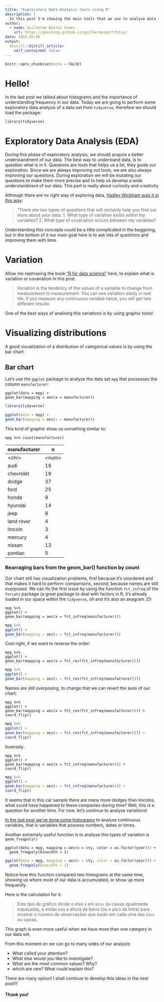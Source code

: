 ```yaml
---
title: "Exploratory Data Analysis tools using R"
description: |
  In this post I'm showing the main tools that we use to analyse data in R with the tidyverse package. Also a little about variation, categorical and continuous variables.
author:
  - name: Guilherme Bastos Gomes
    url: https://gbastosg.github.io/guilhermesportfolio/
date: 2022-05-06
output:
  distill::distill_article:
    self_contained: false
---
```



```r
knitr::opts_chunk$set(echo = FALSE)
```

# Hello! 

In the last post we talked about histograms and the importance of understanding frequency in our data. Today we are going to perform some exploratory data analysis of a data set from `tidyverse`, therefore we should load the package:

```
library(tidyverse)
```

# Exploratory Data Analysis (EDA)

During this phase of exploratory analysis, we should acquire a better understandment of our data.
The best way to understand data, is to question what is in it.
Questions are tools that helps us a lot, they guide our exploration. Since we are always improving out tools, we are also always improving our questions. During exploration we will be mutating our questions to make them more precise and to help us develop a wide understandment of our data. This part is really about curiosity and creativity

Although there are no right way of exploring data, [Hadley Wickham puts it in this way](https://r4ds.had.co.nz/exploratory-data-analysis.html):

>"There are two types of questions that will certainly help you find out more about your data:
>1. What type of variation exists within my variables?
>2. What type of covariation occurs between my variables?

Understanding this concepts could be a little complicated in the beggining, but in the bottom of it our main goal here is to ask lots of questions and improving them with time.

# Variation

Allow me rephrasing the book ["R for data science"](https://r4ds.had.co.nz/) here, to explain what is variation or covariation in this post.

>Variation is the tendency of the values of a variable to change from measurement to measurement. You can see variation easily in real life; if you measure any continuous variable twice, you will get two different results.

One of the best ways of analising this variations is by using graphic tools!

# Visualizing distributions

A good visualization of a distribution of categorical values is by using the bar chart:

## Bar chart

Let's use the `ggplot` package to analyse the data set `mpg` that possesses the column `manufacturer`:

```
ggplot(data = mpg) +
geom_bar(mapping = aes(x = manufacturer))
```

```r
library(tidyverse)

ggplot(data = mpg) +
geom_bar(mapping = aes(x = manufacturer))
```

This kind of graphic show us something similar to:

```
mpg %>% count(manufacturer)
```

| manufacturer  | n     |
|---------------|-------|
| \<chr\>       |\<num\>|
| audi          | 18    |
| chevrolet     | 19    |
| dodge         | 37    |
| ford          | 25    |
| honda         | 9     |
| hyundai       | 14    |
| jeep          | 8     |
| land rover    | 4     |
| lincoln       | 3     |
| mercury       | 4     |
| nissan        | 13    |
| pontiac       | 5     |

### Rearraging bars from the geom_bar() function by count

Our chart still has visualization problems, first because it's unordered and that makes it hard to perform comparisons, second, because names are still overposed. We can fix the first issue by using the function `fct_infreq` of the `forcats` package (a great package to deal with factors in R, it's already loaded in our space within the `tidyverse`, oh and it's also an anagram ;D):


```
mpg %>%
ggplot() +
geom_bar(mapping = aes(x = fct_infreq(manufacturer)))
```

```r
mpg %>%
ggplot() +
geom_bar(mapping = aes(x = fct_infreq(manufacturer)))
```

Cool right, if we want to reverse the order:

```
mpg %>%
ggplot() +
geom_bar(mapping = aes(x = fct_rev(fct_infreq(manufacturer))))
```

```r
mpg %>%
ggplot() +
geom_bar(mapping = aes(x = fct_rev(fct_infreq(manufacturer))))
```

Names are still overposing, to change that we can revert the axes of our chart:

```
mpg %>%
ggplot() +
geom_bar(mapping = aes(x = fct_rev(fct_infreq(manufacturer)))) +
coord_flip()
```
```r
mpg %>%
ggplot() +
geom_bar(mapping = aes(x = fct_rev(fct_infreq(manufacturer)))) +
coord_flip()
```

Inversely:

```
mpg %>%
ggplot() +
geom_bar(mapping = aes(x = fct_infreq(manufacturer))) +
coord_flip()
```

```r
mpg %>%
ggplot() +
geom_bar(mapping = aes(x = fct_infreq(manufacturer))) +
coord_flip()
```

It seems that in this car sample there are many more dodges than lincolns, what could have happened to these companies during time? Well, this is a question for another time. For now, let's continue to analyse variations!

[In the last post we've done some histograms](https://gbastosg.github.io/guilhermesportfolio/posts/2022-04-26-another-test/) to analyse continuous variables, that is variables that possess numbers, dates or times.

Another extremely useful function is to analyse this types of variation is `geom_freqpoly()`

```
ggplot(data = mpg, mapping = aes(x = cty, color = as.factor(year))) +
  geom_freqpoly(binwidth = 1)
```

```r
ggplot(data = mpg, mapping = aes(x = cty, color = as.factor(year))) +
  geom_freqpoly(binwidth = 1)
```

Notice how this function compared two histograms at the same time, showing us where most of our data is accumulated, or show up more frequently.

Here is the calculation for it:

> Este tipo de gráfico divide o eixo x em `bins` ou caixas igualmente espaçadas, e então usa a altura da barra (ou o pico da linha) para mostrar o número de observações que estão em cada uma das `bins` ou caixas.

This graph is even more useful when we have more than one category in our data set.

From this moment on we can go to many sides of our analysis:

- What called your attention? 
- What else would you like to investigate? 
- What are the most common values? Why? 
- which are rare? What could explain this?

There are many option! I shall continue to develop this ideas in the next post!!!

#### Thank you!
